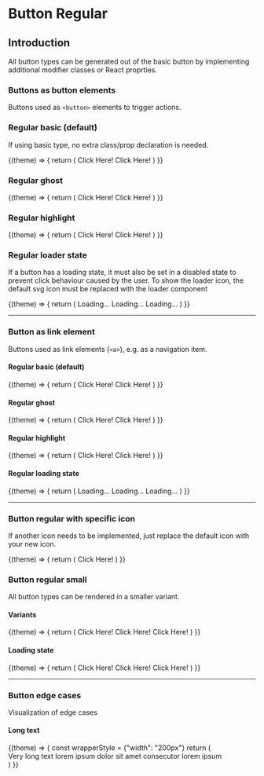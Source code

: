
# Button Regular

## Introduction
All button types can be generated out of the basic button by implementing additional modifier classes or React proprties.

### Buttons as button elements
Buttons used as `<button>` elements to trigger actions.

### Regular basic (default)
If using basic type, no extra class/prop declaration is needed.

<Example noTheme={false} className="sg-example-button-regular">
  {(theme) => {
    return (
      <React.Fragment>
        <p-button-regular theme={theme}>Click Here!</p-button-regular>
        <p-button-regular theme={theme} disabled="true">Click Here!</p-button-regular>
      </React.Fragment>
    )
}}
</Example>

### Regular ghost

<Example noTheme={false} className="sg-example-button-regular">
  {(theme) => {
    return (
      <React.Fragment>
        <p-button-regular variant="ghost" theme={theme}>Click Here!</p-button-regular>
        <p-button-regular variant="ghost" theme={theme} disabled="true">Click Here!</p-button-regular>
      </React.Fragment>
    )
}}
</Example>

### Regular highlight

<Example noTheme={false} className="sg-example-button-regular">
  {(theme) => {
    return (
      <React.Fragment>
        <p-button-regular variant="highlight" theme={theme}>Click Here!</p-button-regular>
        <p-button-regular variant="highlight" theme={theme} disabled="true">Click Here!</p-button-regular>
      </React.Fragment>
    )
}}
</Example>

### Regular loader state
If a button has a loading state, it must also be set in a disabled state to prevent click behaviour caused by the user.
To show the loader icon, the default svg icon must be replaced with the loader component

<Example noTheme={false} className="sg-example-button-regular">
  {(theme) => {
    return (
      <React.Fragment>
        <p-button-regular loading="true" theme={theme}>Loading...</p-button-regular>
        <p-button-regular variant="ghost" loading="true" theme={theme}>Loading...</p-button-regular>
        <p-button-regular variant="highlight" loading="true" theme={theme}>Loading...</p-button-regular>
      </React.Fragment>
    )
}}
</Example>

---

### Button as link element
Buttons used as link elements (`<a>`), e.g. as a navigation item.

#### Regular basic (default)
<Example noTheme={false} className="sg-example-button-regular">
  {(theme) => {
    return (
      <React.Fragment>
        <p-button-regular href="/lorem/ipsum" theme={theme}>Click Here!</p-button-regular>
        <p-button-regular href="#" disabled="true" theme={theme}>Click Here!</p-button-regular>
      </React.Fragment>
    )
}}
</Example>

#### Regular ghost
<Example noTheme={false} className="sg-example-button-regular">
  {(theme) => {
    return (
      <React.Fragment>
        <p-button-regular href="/lorem/ipsum" variant="ghost" theme={theme}>Click Here!</p-button-regular>
        <p-button-regular href="#" variant="ghost" disabled theme={theme}>Click Here!</p-button-regular>
      </React.Fragment>
    )
}}
</Example>

#### Regular highlight
<Example noTheme={false} className="sg-example-button-regular">
  {(theme) => {
    return (
      <React.Fragment>
        <p-button-regular href="/lorem/ipsum" variant="highlight" theme={theme}>Click Here!</p-button-regular>
        <p-button-regular href="#" variant="highlight" disabled theme={theme}>Click Here!</p-button-regular>
      </React.Fragment>
    )
}}
</Example>

#### Regular loading state
<Example noTheme={false} className="sg-example-button-regular">
  {(theme) => {
    return (
      <React.Fragment>
        <p-button-regular href="/lorem/ipsum" variant="highlight" loading="true" theme={theme}>Loading...</p-button-regular>
        <p-button-regular href="#" variant="ghost" loading="true" theme={theme}>Loading...</p-button-regular>
        <p-button-regular href="#" loading="true" theme={theme}>Loading...</p-button-regular>
      </React.Fragment>
    )
}}
</Example>

---

### Button regular with specific icon
If another icon needs to be implemented, just replace the default icon with your new icon.

<Example noTheme={false} className="sg-example-button-regular">
  {(theme) => {
    return (
      <React.Fragment>
        <p-button-regular icon="icon_phone.min.svg" theme={theme}>Click Here!</p-button-regular>
      </React.Fragment>
    )
}}
</Example>

### Button regular small
All button types can be rendered in a smaller variant.

#### Variants
<Example noTheme={false} className="sg-example-button-regular">
  {(theme) => {
    return (
      <React.Fragment>
        <p-button-regular small="true" theme={theme}>Click Here!</p-button-regular>
        <p-button-regular small="true" variant="ghost" theme={theme}>Click Here!</p-button-regular>
        <p-button-regular small="true" variant="highlight" theme={theme}>Click Here!</p-button-regular>
      </React.Fragment>
    )
}}
</Example>

#### Loading state

<Example noTheme={false} className="sg-example-button-regular">
  {(theme) => {
    return (
      <React.Fragment>
        <p-button-regular small="true" loading="true" theme={theme}>Click Here!</p-button-regular>
        <p-button-regular small="true" loading="true" variant="ghost" theme={theme}>Click Here!</p-button-regular>
        <p-button-regular small="true" loading="true" variant="highlight" theme={theme}>Click Here!</p-button-regular>
      </React.Fragment>
    )
}}
</Example>

---

### Button edge cases
Visualization of edge cases

#### Long text
<Example noTheme={false} className="sg-example-button-regular">
  {(theme) => {
    const wrapperStyle = {"width": "200px"}
    return (
      <React.Fragment>
        <div style={wrapperStyle}>
          <p-button-regular icon="icon_phone.min.svg" theme={theme}>Very long text lorem ipsum dolor sit amet consecutor lorem ipsum</p-button-regular>
        </div>
      </React.Fragment>
    )
}}
</Example>
